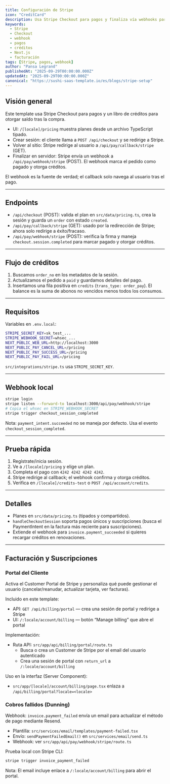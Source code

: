 ```yaml
---
title: Configuración de Stripe
icon: "CreditCard"
description: Usa Stripe Checkout para pagos y finaliza vía webhooks para otorgar créditos. Configura variables de entorno, crea sesiones, maneja callbacks y procesa eventos firmados.
keywords:
  - Stripe
  - Checkout
  - webhook
  - pagos
  - créditos
  - Next.js
  - facturación
tags: [Stripe, pagos, webhook]
author: "Pansa Legrand"
publishedAt: "2025-09-29T00:00:00.000Z"
updatedAt: "2025-09-29T00:00:00.000Z"
canonical: "https://sushi-saas-template.io/es/blogs/stripe-setup"
---
```


## Visión general

Este template usa Stripe Checkout para pagos y un libro de créditos para otorgar saldo tras la compra.

- UI: `/[locale]/pricing` muestra planes desde un archivo TypeScript tipado.
- Crear sesión: el cliente llama a `POST /api/checkout` y se redirige a Stripe.
- Volver al sitio: Stripe redirige al usuario a `/api/pay/callback/stripe` (GET).
- Finalizar en servidor: Stripe envía un webhook a `/api/pay/webhook/stripe` (POST). El webhook marca el pedido como pagado y otorga créditos.

El webhook es la fuente de verdad; el callback solo navega al usuario tras el pago.

---

## Endpoints

- `/api/checkout` (POST): valida el plan en `src/data/pricing.ts`, crea la sesión y guarda un `order` con estado `created`.
- `/api/pay/callback/stripe` (GET): usado por la redirección de Stripe; ahora solo redirige a éxito/fracaso.
- `/api/pay/webhook/stripe` (POST): verifica la firma y maneja `checkout.session.completed` para marcar pagado y otorgar créditos.

---

## Flujo de créditos

1) Buscamos `order_no` en los metadatos de la sesión.
2) Actualizamos el pedido a `paid` y guardamos detalles del pago.
3) Insertamos una fila positiva en `credits` (`trans_type: order_pay`). El balance es la suma de abonos no vencidos menos todos los consumos.

---

## Requisitos

Variables en `.env.local`:

```bash
STRIPE_SECRET_KEY=sk_test_...
STRIPE_WEBHOOK_SECRET=whsec_...
NEXT_PUBLIC_WEB_URL=http://localhost:3000
NEXT_PUBLIC_PAY_CANCEL_URL=/pricing
NEXT_PUBLIC_PAY_SUCCESS_URL=/pricing
NEXT_PUBLIC_PAY_FAIL_URL=/pricing
```

`src/integrations/stripe.ts` usa `STRIPE_SECRET_KEY`.

---

## Webhook local

```bash
stripe login
stripe listen --forward-to localhost:3000/api/pay/webhook/stripe
# Copia el whsec en STRIPE_WEBHOOK_SECRET
stripe trigger checkout_session_completed
```

Nota: `payment_intent.succeeded` no se maneja por defecto. Usa el evento `checkout_session_completed`.

---

## Prueba rápida

1) Regístrate/inicia sesión.
2) Ve a `/[locale]/pricing` y elige un plan.
3) Completa el pago con `4242 4242 4242 4242`.
4) Stripe redirige al callback; el webhook confirma y otorga créditos.
5) Verifica en `/[locale]/credits-test` o `POST /api/account/credits`.

---

## Detalles

- Planes en `src/data/pricing.ts` (tipados y compartidos).
- `handleCheckoutSession` soporta pagos únicos y suscripciones (busca el PaymentIntent en la factura más reciente para suscripciones).
- Extiende el webhook para `invoice.payment_succeeded` si quieres recargar créditos en renovaciones.

---

## Facturación y Suscripciones

### Portal del Cliente

Activa el Customer Portal de Stripe y personaliza qué puede gestionar el usuario (cancelar/reanudar, actualizar tarjeta, ver facturas).

Incluido en este template:

- API: `GET /api/billing/portal` — crea una sesión de portal y redirige a Stripe
- UI: `/:locale/account/billing` — botón “Manage billing” que abre el portal

Implementación:

- Ruta API: `src/app/api/billing/portal/route.ts`
  - Busca o crea un Customer de Stripe por el email del usuario autenticado
  - Crea una sesión de portal con `return_url` a `/:locale/account/billing`

Uso en la interfaz (Server Component):

- `src/app/[locale]/account/billing/page.tsx` enlaza a `/api/billing/portal?locale=<locale>`

### Cobros fallidos (Dunning)

Webhook: `invoice.payment_failed` envía un email para actualizar el método de pago mediante Resend.

- Plantilla: `src/services/email/templates/payment-failed.tsx`
- Envío: `sendPaymentFailedEmail()` en `src/services/email/send.ts`
- Webhook: ver `src/app/api/pay/webhook/stripe/route.ts`

Prueba local con Stripe CLI:

```bash
stripe trigger invoice_payment_failed
```

Nota: El email incluye enlace a `/:locale/account/billing` para abrir el portal.
